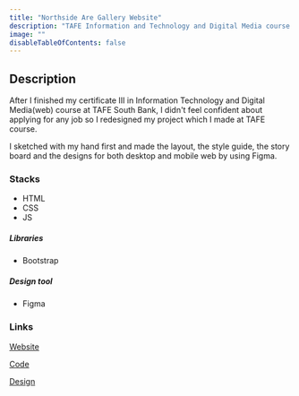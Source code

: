 ```yaml
---
title: "Northside Are Gallery Website"
description: "TAFE Information and Technology and Digital Media course project"
image: ""
disableTableOfContents: false
---
```


## Description

After I finished my certificate III in Information Technology and Digital Media(web) course at TAFE South Bank, I didn't feel confident about applying for any job so I redesigned my project which I made at TAFE course.

I sketched with my hand first and made the layout, the style guide, the story board and the designs for both desktop and mobile web by using Figma.

### Stacks

- HTML
- CSS
- JS

##### Libraries

- Bootstrap

##### Design tool

- Figma

### Links

[Website](https://yoonjh517.github.io/nag/index.html)

[Code](https://github.com/yoonjh517/nag)

[Design](http://52.62.187.190/1638/)
